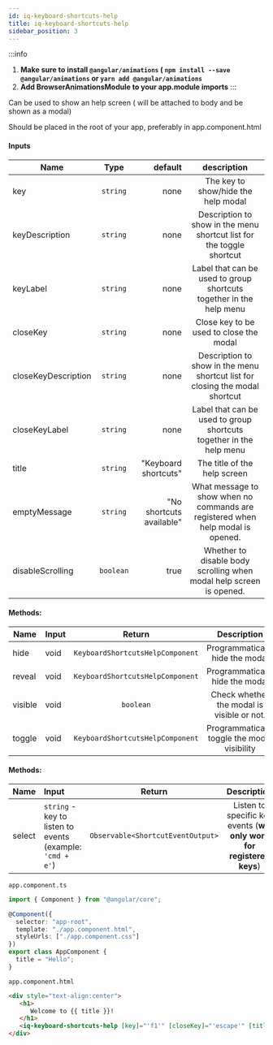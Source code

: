 ```yaml
---
id: iq-keyboard-shortcuts-help
title: iq-keyboard-shortcuts-help
sidebar_position: 3
---
```

:::info
1. **Make sure to install `@angular/animations` ( `npm install --save @angular/animations` or `yarn add @angular/animations`**
2. **Add BrowserAnimationsModule to your app.module imports**
:::

Can be used to show an help screen ( will be attached to body and be shown as a modal)

Should be placed in the root of your app, preferably in app.component.html

#### Inputs
| Name   |      Type      |  default         | description |
|----------|:-------------:|-----------------:  |:-------------:|
| key |  ```string``` | none | The key to show/hide the help modal
| keyDescription |  ```string``` | none | Description to show in the menu shortcut list for the toggle shortcut
| keyLabel |  ```string``` | none | Label that can be used to group shortcuts together in the help menu
| closeKey |  ```string``` | none | Close key to be used to close the modal
| closeKeyDescription |  ```string``` | none | Description to show in the menu shortcut list for closing the modal shortcut
| closeKeyLabel |  ```string``` | none | Label that can be used to group shortcuts together in the help menu
| title |  ```string``` | "Keyboard shortcuts" | The title of the help screen
| emptyMessage |  ```string``` | "No shortcuts available" | What message to show when no commands are registered when help modal is opened.
| disableScrolling |  ```boolean``` | true | Whether to disable body scrolling when modal help screen is opened.

#### Methods:
| Name  | Input | Return  | Description |
|----------|:------|:------:|:-------------:|
| hide | void| ```KeyboardShortcutsHelpComponent``` | Programmatically hide the modal |
| reveal | void| ```KeyboardShortcutsHelpComponent``` | Programmatically hide the modal |
| visible | void| ```boolean``` | Check whether the modal is visible or not. |
| toggle | void| ```KeyboardShortcutsHelpComponent``` | Programmatically toggle the modal visibility |

#### Methods:
| Name  | Input | Return  | Description |
|----------|:------|:------:|:-------------:|
| select | `string` - key to listen to events (example: `'cmd + e'`) | `Observable<ShortcutEventOutput>` |Listen to specific key events (**will only work for registered keys**) |

`app.component.ts`
```typescript
import { Component } from "@angular/core";

@Component({
  selector: "app-root",
  template: "./app.component.html",
  styleUrls: ["./app.component.css"]
})
export class AppComponent {
  title = "Hello";
}

```
`app.component.html`
```html
<div style="text-align:center">
   <h1>
      Welcome to {{ title }}!
   </h1>
   <iq-keyboard-shortcuts-help [key]="'f1'" [closeKey]="'escape'" [title]="'Help'"></iq-keyboard-shortcuts-help>
</div>

```
